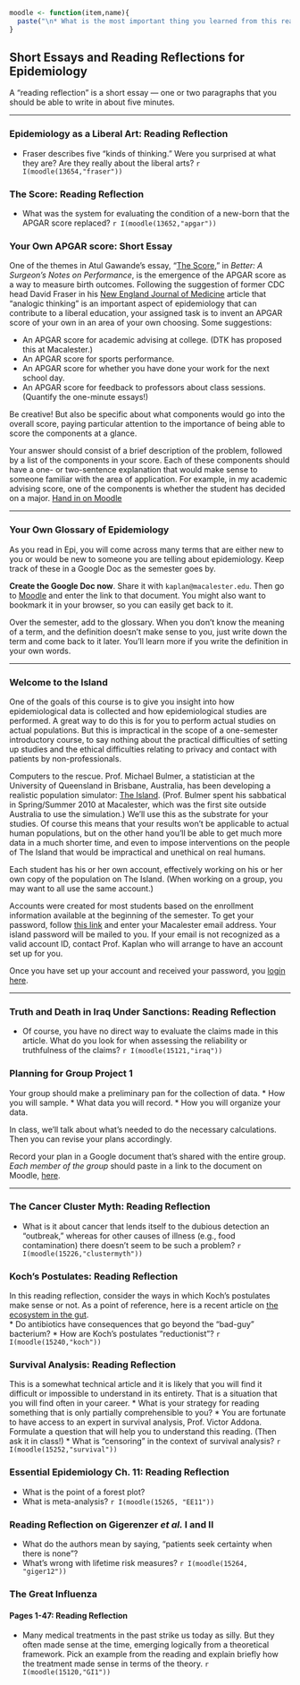 ```r
moodle <- function(item,name){
  paste("\n* What is the most important thing you learned from this reading?\n* If there was anything you found confusing, please describe it.\n\n    <a name='",name,"'/a><a href='https://moodle.macalester.edu/mod/assign/view.php?id=",item,"'>Moodle link</a>\n\n<hr>", sep="")
}
```

## Short Essays and Reading Reflections for Epidemiology

A "reading reflection" is a short essay --- one or two paragraphs that you should be able to write in about five minutes.  

-----------


### Epidemiology as a Liberal Art: Reading Reflection

* Fraser describes five "kinds of thinking."  Were you surprised at what they are?  Are they really about the liberal arts?
`r I(moodle(13654,"fraser"))`

### The Score: Reading Reflection

* What was the system for evaluating the condition of a new-born that the APGAR score replaced? 
`r I(moodle(13652,"apgar"))`

### Your Own APGAR score: <a name="apgarscore">Short Essay</a>

One of the themes in Atul Gawande’s essay, “[The Score](http://www.newyorker.com/archive/2006/10/09/061009fa_fact?currentPage=1),” in *Better: A Surgeon’s Notes on Performance*, is the emergence of the APGAR score as a way to measure birth outcomes. Following the suggestion of former CDC head David Fraser in his [New England Journal of Medicine](http://dl.dropbox.com/u/5098197/Epidemiology/Fraser-NEJM-epidemiology.pdf) article that “analogic thinking” is an important aspect of epidemiology that can contribute to a liberal education, your assigned task is to invent an APGAR score of your own in an area of your own choosing. Some suggestions:

* An APGAR score for academic advising at college. (DTK has proposed this at Macalester.) 
* An APGAR score for sports performance. 
* An APGAR score for whether you have done your work for the next school day. 
* An APGAR score for feedback to professors about class sessions. (Quantify the one-minute essays!)

Be creative! But also be specific about what components would go into the overall score, paying particular attention to the importance of being able to score the components at a glance.

Your answer should consist of a brief description of the problem, followed by a list of the components in your score. Each of these components should have a one- or two-sentence explanation that would make sense to someone familiar with the area of application. For example, in my academic advising score, one of the components is whether the student has decided on a major. [Hand in on Moodle](https://moodle.macalester.edu/mod/assign/view.php?id=15122)

---------------

### Your Own <a name="glossary">Glossary of Epidemiology</a>

As you read in Epi, you will come across many terms that are either new to you or would be new to someone you are telling about epidemiology.  Keep track of these in a Google Doc as the semester goes by.

**Create the Google Doc now**. Share it with `kaplan@macalester.edu`.  Then go to [Moodle](https://moodle.macalester.edu/mod/assign/view.php?id=15123) and enter the link to that document.  You might also want to bookmark it in your browser, so you can easily get back to it.

Over the semester, add to the glossary.  When you don't know the meaning of a term, and the definition doesn't make sense to you, just write down the term and come back to it later.  You'll learn more if you write the definition in your own words.

----------------

### Welcome to the Island

One of the goals of this course is to give you insight into how epidemiological data is collected and how epidemiological studies are performed. A great way to do this is for you to perform actual studies on actual populations. But this is impractical in the scope of a one-semester introductory course, to say nothing about the practical difficulties of setting up studies and the ethical difficulties relating to privacy and contact with patients by non-professionals.

Computers to the rescue. Prof. Michael Bulmer, a statistician at the University of Queensland in Brisbane, Australia, has been developing a realistic population simulator: [The Island](http://island.maths.uq.edu.au/). (Prof. Bulmer spent his sabbatical in Spring/Summer 2010 at Macalester, which was the first site outside Australia to use the simulation.) We'll use this as the substrate for your studies. Of course this means that your results won't be applicable to actual human populations, but on the other hand you'll be able to get much more data in a much shorter time, and even to impose interventions on the people of The Island that would be impractical and unethical on real humans.

Each student has his or her own account, effectively working on his or her own copy of the population on The Island. (When working on a group, you may want to all use the same account.) 

Accounts were created for most students based on the enrollment information available at the beginning of the semester. To get your password, follow [this link](http://island.maths.uq.edu.au/password.php) and enter your Macalester email address. Your island password will be mailed to you. If your email is not recognized as a valid account ID, contact Prof. Kaplan who will arrange to have an account set up for you.

Once you have set up your account and received your password, you [login here](http://island.maths.uq.edu.au/access.php?/index.php).

-------------

### Truth and Death in Iraq Under Sanctions: Reading Reflection

* Of course, you have no direct way to evaluate the claims made in this article.  What do you look for when assessing the reliability or truthfulness of the claims?
`r I(moodle(15121,"iraq"))`


### Planning for <a name="project1a">Group Project 1</a>

Your group should make a preliminary pan for the collection of data.
    * How you will sample.
    * What data you will record.
    * How you will organize your data.

In class, we'll talk about what's needed to do the necessary calculations.  Then you can revise your plans accordingly. 

Record your plan in a Google document that's shared with the entire group.  *Each member of the group* should paste in a link to the document on Moodle, [here](https://moodle.macalester.edu/mod/assign/view.php?id=15224).


-------------

### The Cancer Cluster Myth: Reading Reflection

* What is it about cancer that lends itself to the dubious detection an "outbreak," whereas for other causes of illness (e.g., food contamination) there doesn't seem to be such a problem?
`r I(moodle(15226,"clustermyth"))`

### Koch's Postulates: Reading Reflection

In this reading reflection, consider the ways in which Koch's postulates make sense or not.  As a point of reference, here is a recent article on [the ecosystem in the gut](http://www.nytimes.com/2011/11/01/health/scientist-examines-possible-link-between-antibiotics-and-obesity.html).  
* Do antibiotics have consequences that go beyond the "bad-guy" bacterium?
* How are Koch's postulates "reductionist"?
`r I(moodle(15240,"koch"))`

### Survival Analysis: Reading Reflection

This is a somewhat technical article and it is likely that you will find it difficult or impossible to understand in its entirety.  That is a situation that you will find often in your career.
* What is your strategy for reading something that is only partially comprehensible to you?
* You are fortunate to have access to an expert in survival analysis, Prof. Victor Addona.  Formulate a question that will help you to understand this reading.  (Then ask it in class!)
* What is "censoring" in the context of survival analysis?
`r I(moodle(15252,"survival"))`

### Essential Epidemiology Ch. 11: Reading Reflection

* What is the point of a forest plot?
* What is meta-analysis?
`r I(moodle(15265, "EE11"))`

### Reading Reflection on Gigerenzer *et al.* I and II

* What do the authors mean by saying, "patients seek certainty when there is none"?
* What's wrong with lifetime risk measures?
`r I(moodle(15264, "giger12"))`


### The Great Influenza

#### Pages 1-47: Reading Reflection

* Many medical treatments in the past strike us today as silly.  But they often made sense at the time, emerging logically from a theoretical framework.  Pick an example from the reading and explain briefly how the treatment made sense in terms of the theory.
`r I(moodle(15120,"GI1"))`

